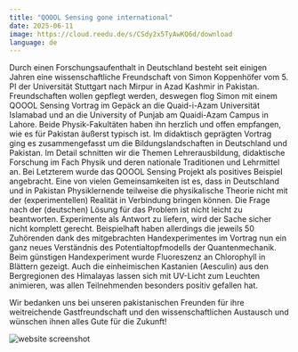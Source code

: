 ```yaml
---
title: "QOOOL Sensing gone international"
date: 2025-06-11
image: https://cloud.reedu.de/s/CSdy2x5TyAwKQ6d/download
language: de
---
```


Durch einen Forschungsaufenthalt in Deutschland besteht seit einigen Jahren eine wissenschaftliche Freundschaft von Simon Koppenhöfer vom 5. PI der Universität Stuttgart nach Mirpur in Azad Kashmir in Pakistan. Freundschaften wollen gepflegt werden, deswegen flog Simon mit einem QOOOL Sensing Vortrag im Gepäck an die Quaid-i-Azam Universität Islamabad und an die University of Punjab am Quaidi-Azam Campus in Lahore. Beide Physik-Fakultäten haben ihn herzlich und offen empfangen, wie es für Pakistan äußerst typisch ist. Im didaktisch geprägten Vortrag ging es zusammengefasst um die Bildungslandschaften in Deutschland und Pakistan. Im Detail schnitten wir die Themen Lehrerausbildung, didaktische Forschung im Fach Physik und deren nationale Traditionen und Lehrmittel an. Bei Letzterem wurde das QOOOL Sensing Projekt als positives Beispiel angebracht. Eine von vielen Gemeinsamkeiten ist es, dass in Deutschland und in Pakistan Physiklernende teilweise die physikalische Theorie nicht mit der (experimentellen) Realität in Verbindung bringen können. Die Frage nach der (deutschen) Lösung für das Problem ist nicht leicht zu beantworten. Experimente als Antwort zu liefern, wird der Sache sicher nicht komplett gerecht. Beispielhaft haben allerdings die jeweils 50 Zuhörenden dank des mitgebrachten Handexperimentes im Vortrag nun ein ganz neues Verständnis des Potentialtopfmodells der Quantenmechanik. Beim günstigen Handexperiment wurde Fluoreszenz an Chlorophyll in Blättern gezeigt. Auch die einheimischen Kastanien (Aesculin) aus den Bergregionen des Himalayas lassen sich mit UV-Licht zum Leuchten animieren, was allen Teilnehmenden besonders positiv gefallen hat.

Wir bedanken uns bei unseren pakistanischen Freunden für ihre weitreichende Gastfreundschaft und den wissenschaftlichen Austausch und wünschen ihnen alles Gute für die Zukunft!

![website screenshot](https://cloud.reedu.de/s/CSdy2x5TyAwKQ6d/download)
